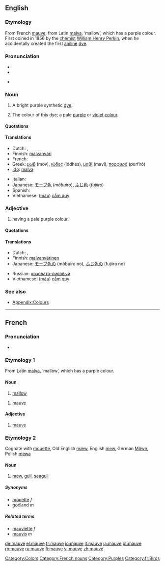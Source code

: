 {{wikipedia}}
{{was wotd|2006|May|3}}
==English==

===Etymology===
From French [[mauve#French|mauve]], from Latin [[malva]], ‘mallow’, which has a purple colour. First coined in 1856 by the [[chemist]] [[w:William Henry Perkin|William Henry Perkin]], when he accidentally created the first [[aniline]] [[dye]].

===Pronunciation===
* {{IPA|/məʊv/}}
* {{audio|en-us-mauve.ogg|Audio (US)}}
* {{audio|en-us-mauve2.ogg|Audio (US) (alternate)}}
*: {{rhymes|əʊv}}

===Noun===
{{en-noun}}

# {{historical}} A bright purple synthetic [[dye]].
# {{colour}} The colour of this dye; a pale [[purple]] or [[violet]] [[color|colour]].
#: {{color panel|E0B0FF}}

====Quotations====
{{seeCites}}

====Translations====
{{trans-top|dye}}
{{trans-mid}}
{{trans-bottom}}

{{trans-top|colour}}
* Dutch: {{t-|nl|mauve|n}}, {{t+|nl|paars|n}}
* Finnish: [[malvanväri]]
* French: {{t+|fr|mauve|m}}
* Greek: [[μωβ]] (mov), [[ιώδες]] (iódhes), [[μαβί]] (maví), [[πορφυρό]] (porfiró)
* [[Ido]]: [[malva]]
{{trans-mid}}
* Italian: {{t-|it|malva}}
* Japanese: [[モーブ色]] (''mōbuiro''), [[ふじ色]] (''fujiiro'')
* Spanish: {{t+|es|malva}}
* Vietnamese: ([[màu]]) [[cẩm quỳ]]
{{trans-bottom}}

===Adjective===
{{en-adj}}

# {{colour}} having a pale purple colour.

====Quotations====
{{seeCites}}

====Translations====
{{trans-top|colour}}
* Dutch: {{t-|nl|mauve}}, {{t+|nl|paars}}
* Finnish: [[malvanvärinen]]
* Japanese: [[モーブ色]]の (mōbuiro no), [[ふじ色]]の (fujiiro no)
{{trans-mid}}
* Russian: [[розовато-лиловый]]
* Vietnamese: ([[màu]]) [[cẩm quỳ]]
{{trans-bottom}}

===See also===
* [[Appendix:Colours]]

----

==French==

===Pronunciation===
* {{IPA|/mov/|lang=fr}}

===Etymology 1===
From Latin [[malva]], ‘mallow’, which has a purple colour.

====Noun====
{{fr-noun|f}}

# [[mallow]]

{{fr-noun|m}}

# [[mauve#English|mauve]]

====Adjective====
{{fr-adj|feminine=mauve}}

# [[mauve#English|mauve]]

===Etymology 2===
Cognate with [[mouette]], Old English [[mæw]], English [[mew]], German [[Möwe]], Polish [[mewa]]

====Noun====
{{fr-noun|f}}

# [[mew]], [[gull]], [[seagull]]

=====Synonyms=====
* [[mouette]] ''f''
* [[goéland]] ''m''

=====Related terms=====
* [[mauviette]] ''f''
* [[mauvis]] ''m''

[[Category:Colors]]
[[Category:French nouns]]
[[Category:Purples]]
[[Category:fr:Birds]]

[[de:mauve]]
[[el:mauve]]
[[fr:mauve]]
[[io:mauve]]
[[lt:mauve]]
[[ja:mauve]]
[[pt:mauve]]
[[ro:mauve]]
[[ru:mauve]]
[[fi:mauve]]
[[vi:mauve]]
[[zh:mauve]]
